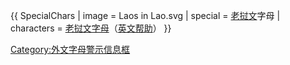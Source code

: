{{ SpecialChars
| image      = Laos in Lao.svg
| special    = [[老挝文]]字母
| characters = [http://sourceforge.net/projects/laofoss/files/Lao%20UNICODE%20font/Phetsarath%20OT%20%28Lao%20UNICODE%20Font%29/Phetsarath_OT.zip/download 老挝文字母]（[[:lo:ວິກິພີເດຍ:Lao Unicode Support|英文帮助]]）
}}<noinclude>[[Category:外文字母警示信息框]]</noinclude>